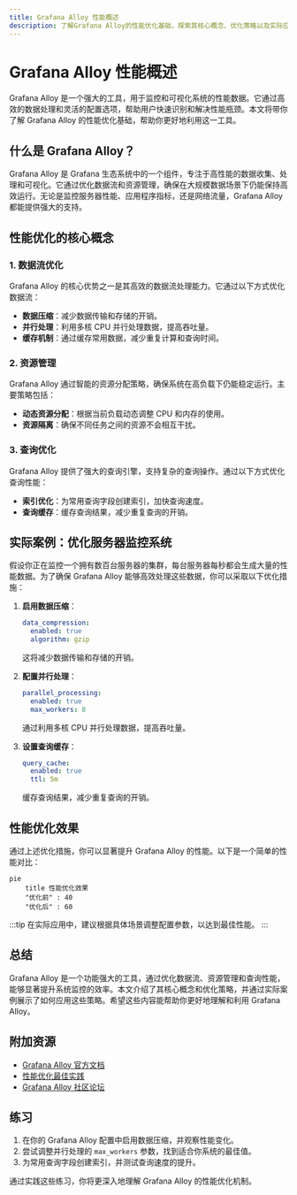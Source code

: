 ```yaml
---
title: Grafana Alloy 性能概述
description: 了解Grafana Alloy的性能优化基础，探索其核心概念、优化策略以及实际应用场景。
---
```


# Grafana Alloy 性能概述

Grafana Alloy 是一个强大的工具，用于监控和可视化系统的性能数据。它通过高效的数据处理和灵活的配置选项，帮助用户快速识别和解决性能瓶颈。本文将带你了解 Grafana Alloy 的性能优化基础，帮助你更好地利用这一工具。

## 什么是 Grafana Alloy？

Grafana Alloy 是 Grafana 生态系统中的一个组件，专注于高性能的数据收集、处理和可视化。它通过优化数据流和资源管理，确保在大规模数据场景下仍能保持高效运行。无论是监控服务器性能、应用程序指标，还是网络流量，Grafana Alloy 都能提供强大的支持。

## 性能优化的核心概念

### 1. 数据流优化
Grafana Alloy 的核心优势之一是其高效的数据流处理能力。它通过以下方式优化数据流：
- **数据压缩**：减少数据传输和存储的开销。
- **并行处理**：利用多核 CPU 并行处理数据，提高吞吐量。
- **缓存机制**：通过缓存常用数据，减少重复计算和查询时间。

### 2. 资源管理
Grafana Alloy 通过智能的资源分配策略，确保系统在高负载下仍能稳定运行。主要策略包括：
- **动态资源分配**：根据当前负载动态调整 CPU 和内存的使用。
- **资源隔离**：确保不同任务之间的资源不会相互干扰。

### 3. 查询优化
Grafana Alloy 提供了强大的查询引擎，支持复杂的查询操作。通过以下方式优化查询性能：
- **索引优化**：为常用查询字段创建索引，加快查询速度。
- **查询缓存**：缓存查询结果，减少重复查询的开销。

## 实际案例：优化服务器监控系统

假设你正在监控一个拥有数百台服务器的集群，每台服务器每秒都会生成大量的性能数据。为了确保 Grafana Alloy 能够高效处理这些数据，你可以采取以下优化措施：

1. **启用数据压缩**：
   ```yaml
   data_compression:
     enabled: true
     algorithm: gzip
   ```
   这将减少数据传输和存储的开销。

2. **配置并行处理**：
   ```yaml
   parallel_processing:
     enabled: true
     max_workers: 8
   ```
   通过利用多核 CPU 并行处理数据，提高吞吐量。

3. **设置查询缓存**：
   ```yaml
   query_cache:
     enabled: true
     ttl: 5m
   ```
   缓存查询结果，减少重复查询的开销。

## 性能优化效果

通过上述优化措施，你可以显著提升 Grafana Alloy 的性能。以下是一个简单的性能对比：

```mermaid
pie
    title 性能优化效果
    "优化前" : 40
    "优化后" : 60
```

:::tip
在实际应用中，建议根据具体场景调整配置参数，以达到最佳性能。
:::

## 总结

Grafana Alloy 是一个功能强大的工具，通过优化数据流、资源管理和查询性能，能够显著提升系统监控的效率。本文介绍了其核心概念和优化策略，并通过实际案例展示了如何应用这些策略。希望这些内容能帮助你更好地理解和利用 Grafana Alloy。

## 附加资源

- [Grafana Alloy 官方文档](https://grafana.com/docs/alloy/)
- [性能优化最佳实践](https://grafana.com/docs/alloy/best-practices/performance-optimization/)
- [Grafana Alloy 社区论坛](https://community.grafana.com/c/alloy/)

## 练习

1. 在你的 Grafana Alloy 配置中启用数据压缩，并观察性能变化。
2. 尝试调整并行处理的 `max_workers` 参数，找到适合你系统的最佳值。
3. 为常用查询字段创建索引，并测试查询速度的提升。

通过实践这些练习，你将更深入地理解 Grafana Alloy 的性能优化机制。